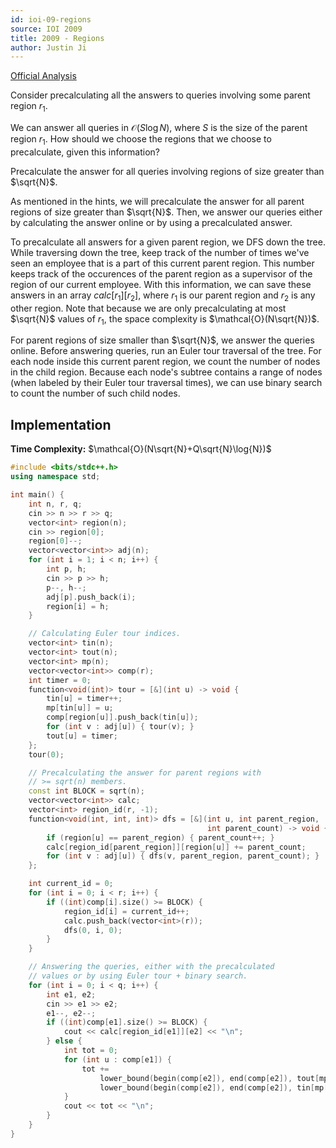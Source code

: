 ```yaml
---
id: ioi-09-regions
source: IOI 2009
title: 2009 - Regions
author: Justin Ji
---
```


[Official Analysis](https://ioinformatics.org/files/ioi2009solutions.pdf)

<Spoiler title = "Hint #1">

Consider precalculating all the answers to queries involving some
parent region $r_1$.

</Spoiler>

<Spoiler title = "Hint #2">

We can answer all queries in $\mathcal{O}(S\log{N})$, where $S$ is the size of
the parent region $r_1$. How should we choose the regions that we choose to
precalculate, given this information?

</Spoiler>

<Spoiler title = "Answer to Hint #2">

Precalculate the answer for all queries involving regions of
size greater than $\sqrt{N}$.

</Spoiler>

<Spoiler title = "Explanation">

As mentioned in the hints, we will precalculate the answer for all parent
regions of size greater than $\sqrt{N}$. Then, we answer our queries either by
calculating the answer online or by using a precalculated answer.

To precalculate all answers for a given parent region, we DFS down the tree.
While traversing down the tree, keep track of the number of times we've seen an
employee that is a part of this current parent region. This number keeps track
of the occurences of the parent region as a supervisor of the region of our
current employee. With this information, we can save these answers in an array
$calc[r_1][r_2]$, where $r_1$ is our parent region and $r_2$ is any other
region. Note that because we are only precalculating at most $\sqrt{N}$ values
of $r_1$, the space complexity is $\mathcal{O}(N\sqrt{N})$.

For parent regions of size smaller than $\sqrt{N}$, we answer the queries online.
Before answering queries, run an Euler tour traversal of the tree. For each node
inside this current parent region, we count the number of nodes in the child
region. Because each node's subtree contains a range of nodes (when labeled by
their Euler tour traversal times), we can use binary search to count the number
of such child nodes.

## Implementation

**Time Complexity:** $\mathcal{O}(N\sqrt{N}+Q\sqrt{N}\log{N})$

<LanguageSection>
<CPPSection>

```cpp
#include <bits/stdc++.h>
using namespace std;

int main() {
	int n, r, q;
	cin >> n >> r >> q;
	vector<int> region(n);
	cin >> region[0];
	region[0]--;
	vector<vector<int>> adj(n);
	for (int i = 1; i < n; i++) {
		int p, h;
		cin >> p >> h;
		p--, h--;
		adj[p].push_back(i);
		region[i] = h;
	}

	// Calculating Euler tour indices.
	vector<int> tin(n);
	vector<int> tout(n);
	vector<int> mp(n);
	vector<vector<int>> comp(r);
	int timer = 0;
	function<void(int)> tour = [&](int u) -> void {
		tin[u] = timer++;
		mp[tin[u]] = u;
		comp[region[u]].push_back(tin[u]);
		for (int v : adj[u]) { tour(v); }
		tout[u] = timer;
	};
	tour(0);

	// Precalculating the answer for parent regions with
	// >= sqrt(n) members.
	const int BLOCK = sqrt(n);
	vector<vector<int>> calc;
	vector<int> region_id(r, -1);
	function<void(int, int, int)> dfs = [&](int u, int parent_region,
	                                        int parent_count) -> void {
		if (region[u] == parent_region) { parent_count++; }
		calc[region_id[parent_region]][region[u]] += parent_count;
		for (int v : adj[u]) { dfs(v, parent_region, parent_count); }
	};

	int current_id = 0;
	for (int i = 0; i < r; i++) {
		if ((int)comp[i].size() >= BLOCK) {
			region_id[i] = current_id++;
			calc.push_back(vector<int>(r));
			dfs(0, i, 0);
		}
	}

	// Answering the queries, either with the precalculated
	// values or by using Euler tour + binary search.
	for (int i = 0; i < q; i++) {
		int e1, e2;
		cin >> e1 >> e2;
		e1--, e2--;
		if ((int)comp[e1].size() >= BLOCK) {
			cout << calc[region_id[e1]][e2] << "\n";
		} else {
			int tot = 0;
			for (int u : comp[e1]) {
				tot +=
				    lower_bound(begin(comp[e2]), end(comp[e2]), tout[mp[u]]) -
				    lower_bound(begin(comp[e2]), end(comp[e2]), tin[mp[u]]);
			}
			cout << tot << "\n";
		}
	}
}
```

</CPPSection>
</LanguageSection>

</Spoiler>

